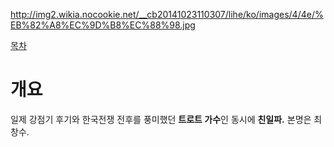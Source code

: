 http://img2.wikia.nocookie.net/__cb20141023110307/lihe/ko/images/4/4e/%EB%82%A8%EC%9D%B8%EC%88%98.jpg

[[목차]]

= 개요 =

일제 강점기 후기와 한국전쟁 전후를 풍미했던 '''트로트 가수'''인 동시에 '''친일파.''' 본명은 최창수.

